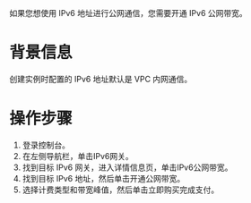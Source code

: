 如果您想使用 IPv6 地址进行公网通信，您需要开通 IPv6 公网带宽。

# 背景信息
创建实例时配置的 IPv6 地址默认是 VPC 内网通信。

# 操作步骤
1. 登录控制台。
2. 在左侧导航栏，单击IPv6网关。
3. 找到目标 IPv6 网关，进入详情信息页，单击IPv6公网带宽。
4. 找到目标 IPv6 地址，然后单击开通公网带宽。
5. 选择计费类型和带宽峰值，然后单击立即购买完成支付。